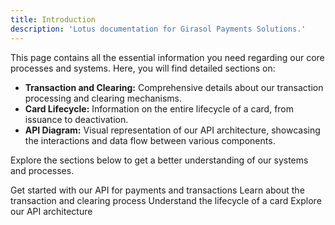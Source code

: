 ```yaml
---
title: Introduction
description: 'Lotus documentation for Girasol Payments Solutions.'
---
```


This page contains all the essential information you need regarding our core processes and systems. Here, you will find detailed sections on:

- **Transaction and Clearing:** Comprehensive details about our transaction processing and clearing mechanisms.
- **Card Lifecycle:** Information on the entire lifecycle of a card, from issuance to deactivation.
- **API Diagram:** Visual representation of our API architecture, showcasing the interactions and data flow between various components.

Explore the sections below to get a better understanding of our systems and processes.

  <CardGroup cols={2}>
  <Card
    title="Lotus API"
    icon="microchip"
    href="https://lotus-api-docs.girasolpayments.com/"
  >
    Get started with our API for payments and transactions
  </Card>
  <Card
    title="Transaction and Clearing"
    icon="bars"
    href="/mobile/transaction-and-clearing"
  >
    Learn about the transaction and clearing process
  </Card>
  <Card
    title="Card Lifecycle"
    icon="credit-card"
    href="/customers/card-lifecycle"
  >
    Understand the lifecycle of a card
  </Card>
  <Card
    title="API Diagram"
    icon="network-wired"
    href="/customers/api"
  >
    Explore our API architecture
  </Card>
</CardGroup>